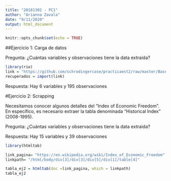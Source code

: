 ```yaml
---
title: "20181302 - PC1"
author: "Arianna Zavala"
date: "9/11/2020"
output: html_document
---
```


```r
knitr::opts_chunk$set(echo = TRUE)
```

##Ejercicio 1: Carga de datos

Pregunta: ¿Cuántas variables y observaciones tiene la data extraída?

```r
library(rio)
link = "https://github.com/schrodingercase/practicaest2/raw/master/Base1.xlsx"
recuperados = import(link)

```

Respuesta: Hay 6 variables y 195 observaciones


#Ejercicio 2: Scrapping

Necesitamos conocer algunos detalles del “Index of Economic Freedom”. En específico, es necesario extraer la tabla denominada “Historical Index” (2008-1995).

Pregunta: ¿Cuántas variables y observaciones tiene la data extraida?

Respuesta: Hay 15 variables y 39 observaciones

```r

library(htmltab)

link_pagina= "https://en.wikipedia.org/wiki/Index_of_Economic_Freedom"
linkpath= "/html/body/div[3]/div[3]/div[5]/div[1]/table[4]"

tabla_ej2 = htmltab(doc =link_pagina, which = linkpath)
tabla_ej2

```

